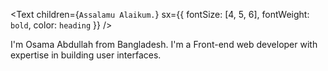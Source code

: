 <Text
  children={`Assalamu Alaikum.`}
  sx={{ fontSize: [4, 5, 6], fontWeight: `bold`, color: `heading` }}
/>

I'm Osama Abdullah from Bangladesh. I'm a Front-end web developer with expertise in building user interfaces.